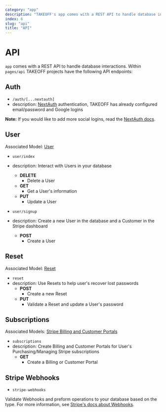 ```yaml
---
category: "app"
description: "TAKEOFF's app comes with a REST API to handle database interactions."
index: 6
slug: "api"
title: "API"
---
```


# API

`app` comes with a REST API to handle database interactions. Within `pages/api` TAKEOFF projects have the following API endpoints:

## Auth

- `/auth/[...nextauth]`
- description: [NextAuth](https://next-auth.js.org/) authentication, TAKEOFF has already configured email/password and Google logins

**Note:** If you would like to add more social logins, read the [NextAuth docs](https://next-auth.js.org/providers/).

## User

Associated Model: [User](https://takeoff-docs.durk.dev/database#user)

- `user/index`
- description: Interact with Users in your database

  - **DELETE**
    - Delete a User
  - **GET**
    - Get a User's information
  - **PUT**
    - Update a User

- `user/signup`
- description: Create a new User in the database and a Customer in the Stripe dashboard
  - **POST**
    - Create a User

## Reset

Associated Model: [Reset](https://takeoff-docs.durk.dev/database#reset)

- `reset`
- description: Use Resets to help user's recover lost passwords
  - **POST**
    - Create a new Reset
  - **PUT**
    - Validate a Reset and update a User's password

## Subscriptions

Associated Models: [Stripe Billing and Customer Portals](https://stripe.com/docs/billing/subscriptions/integrating-customer-portal)

- `subscriptions`
- description: Create Billing and Customer Portals for User's Purchasing/Managing Stripe subscriptions
  - **GET**
    - Create a Billing or Customer Portal

## Stripe Webhooks

- `stripe-webhooks`

Validate Webhooks and preform operations to your database based on the type. For more information, see [Stripe's docs about Webhooks](https://stripe.com/docs/api/webhook_endpoints).
